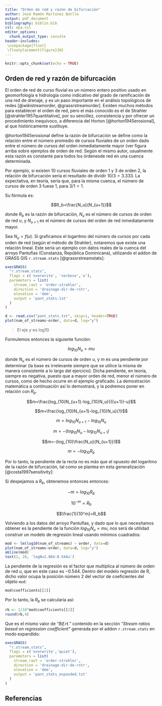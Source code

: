 ```yaml
---
title: "Orden de red y razón de bifurcación"
author: José Ramón Martínez Batlle
output: pdf_document
bibliography: biblio.bib
csl: apa.csl
editor_options: 
  chunk_output_type: console
header-includes:
 \usepackage{float}
 \floatplacement{figure}{H}
---
```


```r
knitr::opts_chunk$set(echo = TRUE)
```

## Orden de red y razón de bifurcación

El orden de red de curso fluvial es un número entero positivo usado en geomorfología e hidrología como indicativo del grado de ramificación de una red de drenaje, y es un paso importante en el análisis topológicos de redes [@wikistreamorder, @grassrstreamorder]. Existen muchos métodos para establecer el orden de red, pero el más conocido es el de Strahler [@strahler1957quantitative], por su sencillez, consistencia y por ofrecer un procedimiento inequívoco, a diferencia del Horton [@horton1945erosional], al que históricamente sustituye.

\begin{figure}[H]
  \includegraphics{img/orders.png}
  \caption{Ejemplos de métodos de establecimiento del orden de red. Tomado de: GRASS Development Team (2020a)}
\end{figure}


@horton1945erosional define la razón de bifurcación se define como la relación entre el número promedio de cursos fluviales de un orden dado entre el número de cursos del orden inmediatamente mayor (ver figura arriba sobre ejemplos de orden de red. Según el mismo autor, usualmente esta razón es constante para todos los órdenesde red en una cuenca determinada.

Por ejemplo, si existen 10 cursos fluviales de orden 1 y 3 de orden 2, la relación de bifurcación sería el resultado de dividir $10/3=3.333$. La expectativa, en teoría, sería que, para la misma cuenca, el número de cursos de orden 3 fuese 1, para $3/1=1$.

Su fórmula es:

$$R_b=\frac{N_u}{N_{u+1}}$$

donde $R_b$ es la razón de bifurcación, $N_u$ es el número de cursos de orden de red $u$, y $N_{u+1}$ es el número de cursos del orden de red inmediatamente mayor.

Sea $N_u=f(u)$. Si graficamos el logaritmo del número de cursos por cada orden de red (según el método de Strahler), notaremos que existe una relación lineal. Este sería un ejemplo con datos reales de la cuenca del arroyo Pantuflas (Constanza, República Dominicana), utilizando el addon de GRASS GIS `r.stream.stats` [@grassrstreamstats]:

```r
execGRASS(
  "r.stream.stats",
  flags = c('overwrite', 'verbose','o'),
  parameters = list(
    stream_rast = 'order-strahler',
    direction = 'drainage-dir-de-rstr',
    elevation = 'dem',
    output = 'pant_stats.txt'
  )
)
```

```r
d <- read.csv("pant_stats.txt", skip=1, header=TRUE)
plot(num_of_streams~order, data=d, log="y")
```

> El eje $y$ es log10.

Formulemos entonces la siguiente función:

$$log_{10}N_u=mu$$

donde $N_u$ es el número de cursos de orden $u$, y $m$ es una pendiente por determinar (la base es irrelevante siempre que se utilice la misma de manera consistente a lo largo del ejercicio). Dicha pendiente, en teoría, siempre es negativa, puesto que a mayor orden de red, menor el número de cursos, como de hecho ocurre en el ejemplo graficado. La demostración matemática a continuación así lo demostrará, y la podremos poner en relación con $R_b$.

$$m=\frac{log_{10}N_{u+1}-log_{10}N_u}{({u+1})-u}$$

$$m=\frac{log_{10}N_{u+1}-log_{10}N_u}{1}$$

$$m=log_{10}N_{u+1}-log_{10}N_u$$

$$m=-(log_{10}N_u-log_{10}N_{u+1})$$

$$m=-(log_{10}\frac{N_u}{N_{u+1}})$$

$$m=-log_{10}R_b$$

Por lo tanto, la pendiente de la recta no es más que el opuesto del logaritmo de la razón de bifurcación, tal como se plantea en esta generalización [@costa1997sensitivity]:

\begin{figure}[H]
  \includegraphics{img/rb_pendiente.png}
\end{figure}

Si despejamos a $R_b$, obtenemos entonces entonces:

$$-m=log_{10}R_b$$

$$10^{-m}=R_b$$

$$\frac{1}{10^m}=R_b$$

Volviendo a los datos del arroyo Pantuflas, y dado que lo que necesitamos obtener es la pendiente de la función $log_{10}N_u=mu$, nos será de utilidad construir un modelo de regresión lineal usando mínimos cuadrados:

```r
mod <- lm(log10(num_of_streams) ~ order, data=d)
plot(num_of_streams~order, data=d, log="y")
abline(mod)
text(2, 20, 'logN=2.064-0.544u')
```

La pendiente de la regresión es el factor que multiplica al número de orden de red $u$, que en este caso es $-0.544$. Dentro del modelo regresión de R, dicho valor ocupa la posición número 2 del vector de coeficientes del objeto `mod`:

```r
mod$coefficients[[2]]
```

Por lo tanto, la $R_b$ se calcularía así:

```r
rb <- 1/10^mod$coefficients[[2]]
round(rb,4)
```

Que es el mismo valor de *"Bif.rt."* contenido en la sección *"Stream ratios based on regression coefficient"* generada por el addon `r.stream.stats` en modo expandido:

```r
execGRASS(
  "r.stream.stats",
  flags = c('overwrite','quiet'),
  parameters = list(
    stream_rast = 'order-strahler',
    direction = 'drainage-dir-de-rstr',
    elevation = 'dem',
    output = 'pant_stats_expanded.txt'
  )
)
```

\begin{figure}[H]
  \includegraphics{img/pant_stats_expanded.png}
\end{figure}


## Referencias
